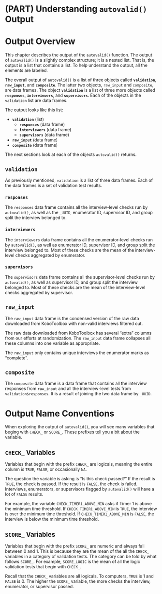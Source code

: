 # (PART) Understanding `autovalid()` Output {-}

# Output Overview

This chapter describes the output of the `autovalid()` function. The output of `autovalid()` is a slightly complex structure; it is a nested list. That is, the output is a list that contains a list. To help understand the output, all the elements are labeled.

The overall output of `autovalid()` is a list of three objects called **`validation`**, **`raw_input`**, and **`composite`**. The latter two objects, `raw_input` and `composite`, are data frames. The object **`validation`** is a list of three more objects called **`responses`**, **`interviewers`**, and **`supervisors`**. Each of the objects in the `validation` list are data frames.

The output looks like this list:

- **`validation`** (list)
  - **`responses`** (data frame)
  - **`interviewers`** (data frame)
  - **`supervisors`** (data frame)
- **`raw_input`** (data frame)
- **`composite`** (data frame)

The next sections look at each of the objects `autovalid()` returns.

## `validation`

As previously mentioned, `validation` is a list of three data frames. Each of the data frames is a set of validation test results. 

### `responses`

The `responses` data frame contains all the interview-level checks run by `autovalid()`, as well as the `_UUID`, enumerator ID, supervisor ID, and group split the interview belonged to.

### `interviewers`

The `interviewers` data frame contains all the enumerator-level checks run by `autovalid()`,  as well as enumerator ID, supervisor ID, and group split the interview belonged to. Most of these checks are the mean of the interview-level checks aggregated by enumerator.

### `supervisors`

The `supervisors` data frame contains all the supervisor-level checks run by `autovalid()`,  as well as supervisor ID, and group split the interview belonged to. Most of these checks are the mean of the interview-level checks aggregated by supervisor.

## `raw_input`

The `raw_input` data frame is the condensed version of the raw data downloaded from KoboToolbox with non-valid interviews filtered out.

The raw data downloaded from KoboToolbox has several "extra" columns from our efforts at randomization. The `raw_input` data frame collapses all these columns into one variable as appropriate.

The `raw_input` only contains unique interviews the enumerator marks as "complete".

## `composite`

The `composite` data frame is a data frame that contains all the interview responses from `raw_input` and all the interview-level tests from `validation$responses`. It is a result of joining the two data frame by `_UUID`.


# Output Name Conventions

When exploring the output of `autovalid()`, you will see many variables that beging with `CHECK_` or `SCORE_`. These prefixes tell you a bit about the variable.

## `CHECK_` Variables

Variables that begin with the prefix `CHECK_` are logicals, meaning the entire column is `TRUE`, `FALSE`, or occasionally `NA`.

The question the variable is asking is "Is this check passed?" If the result is `TRUE`, the check is passed. If the result is `FALSE`, the check is failed. Interviews, enumerators, or supervisors flagged by `autovalid()` will have a lot of `FALSE` results.

For example, the variable `CHECK_TIMER1_ABOVE_MIN` asks if Timer 1 is above the minimum time threshold. If `CHECK_TIMER1_ABOVE_MIN` is `TRUE`, the interview is over the minimum time threshold. If `CHECK_TIMER1_ABOVE_MIN` is `FALSE`, the interview is below the minimum time threshold. 

## `SCORE_` Variables

Variables that begin with the prefix `SCORE_` are numeric and always fall between 0 and 1. This is because they are the mean of the all the `CHECK_` variables in a category of validation tests. The category can be told by what follows `SCORE_`. For example, `SCORE_LOGIC` is the mean of all the logic validation tests that begin with `CHECK_`.

Recall that the `CHECK_` variables are all logicals. To computers, `TRUE` is 1 and `FALSE` is 0. The higher the `SCORE_` variable, the more checks the interview, enumerator, or supervisor passed.
